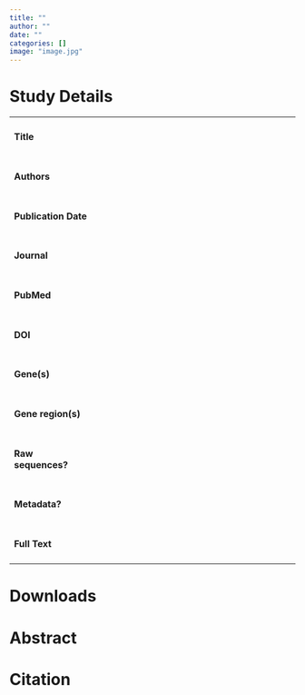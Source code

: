 ```yaml
---
title: ""
author: ""
date: ""
categories: []
image: "image.jpg"
---
```


# Study Details

+-----------------------+---------------------------------------------------------+
| #### Title            |                                                         |
+-----------------------+---------------------------------------------------------+
| #### Authors          |                                                         |
+-----------------------+---------------------------------------------------------+
| #### Publication Date |                                                         |
+-----------------------+---------------------------------------------------------+
| #### Journal          |                                                         |
+-----------------------+---------------------------------------------------------+
| #### PubMed           |                                                         |
+-----------------------+---------------------------------------------------------+
| #### DOI              |                                                         |
+-----------------------+---------------------------------------------------------+
| #### Gene(s)          |                                                         |
+-----------------------+---------------------------------------------------------+
| #### Gene region(s)   |                                                         |
+-----------------------+---------------------------------------------------------+
| #### Raw sequences?   |                                                         |
+-----------------------+---------------------------------------------------------+
| #### Metadata?        |                                                         |
+-----------------------+---------------------------------------------------------+
| #### Full Text        |                                                         |
+-----------------------+---------------------------------------------------------+

# Downloads

# Abstract

# Citation
